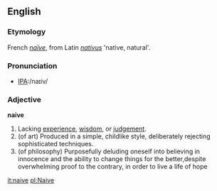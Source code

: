 ==English==

===Etymology===
French ''[[naïve]]'', from Latin ''[[nativus]]'' 'native, natural'.

===Pronunciation===
*[[w:International Phonetic Alphabet|IPA]]:/naɪiv/

===Adjective===
'''naive'''
# Lacking [[experience]], [[wisdom]], or [[judgement]].
# (of art) Produced in a simple, childlike style, deliberately rejecting sophisticated techniques.
# (of philosophy) Purposefully deluding oneself into believing in innocence and the ability to change things for the better,despite overwhelming proof to the contrary, in order to live a life of hope

[[it:naive]]
[[pl:Naive]]